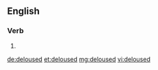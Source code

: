 ==English==

===Verb===
{{head|en|verb form}}

# {{en-past of|delouse}}

[[de:deloused]]
[[et:deloused]]
[[mg:deloused]]
[[vi:deloused]]